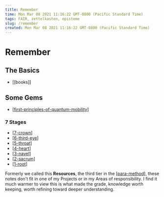 ```yaml
---
title: Remember
time: Mon Mar 08 2021 11:16:22 GMT-0800 (Pacific Standard Time)
tags: FAIR, zettelkasten, episteme
slug: /remember
created: Mon Mar 08 2021 11:16:22 GMT-0800 (Pacific Standard Time)
---
```


# Remember

## The Basics

- [[books]]

## Some Gems

- [[first-principles-of-quantum-mobility]]

### 7 Stages

- [[7-crown]]
- [[6-third-eye]]
- [[5-throat]]
- [[4-heart]]
- [[3-navel]]
- [[2-sacrum]]
- [[1-root]]

Formerly we called this **Resources**, the third tier in the [[para-method]], these notes don't fit in one of my Projects or in my Areas of responsibility. I find it much warmer to view this is what made the grade, knowledge worth keeping, worth refining toward deeper understanding.

[//begin]: # "Autogenerated link references for markdown compatibility"
[first-principles-of-quantum-mobility]: remember/first-principles-of-quantum-mobility "First Principles of Quantum Mobility"
[7-crown]: remember/7-crown "Crown"
[6-third-eye]: remember/6-third-eye "Third Eye"
[5-throat]: remember/5-throat "Throat"
[4-heart]: remember/4-heart "Heart"
[3-navel]: remember/3-navel "Navel"
[2-sacrum]: remember/2-sacrum "Sacrum"
[1-root]: remember/1-root "Root"
[para-method]: intend/para-method "PARA method"
[//end]: # "Autogenerated link references"

